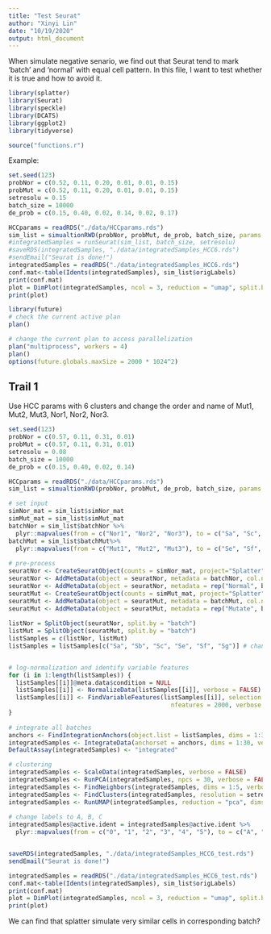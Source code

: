 ```yaml
---
title: "Test Seurat"
author: "Xinyi Lin"
date: "10/19/2020"
output: html_document
---
```


When simulate negative senario, we find out that Seurat tend to mark 'batch' and 'normal' with equal cell pattern. In this file, I want to test whether it is true and how to avoid it.

```r
library(splatter)
library(Seurat)
library(speckle)
library(DCATS)
library(ggplot2)
library(tidyverse)
```

```r
source("functions.r")
```

Example:

```r
set.seed(123)
probNor = c(0.52, 0.11, 0.20, 0.01, 0.01, 0.15)
probMut = c(0.52, 0.11, 0.20, 0.01, 0.01, 0.15)
setresolu = 0.15
batch_size = 10000
de_prob = c(0.15, 0.40, 0.02, 0.14, 0.02, 0.17)
```

```r
HCCparams = readRDS("./data/HCCparams.rds")
sim_list = simualtionRWD(probNor, probMut, de_prob, batch_size, params = HCCparams)
#integratedSamples = runSeurat(sim_list, batch_size, setresolu)
#saveRDS(integratedSamples, "./data/integratedSamples_HCC6.rds")
#sendEmail("Seurat is done!")
integratedSamples = readRDS("./data/integratedSamples_HCC6.rds")
conf.mat<-table(Idents(integratedSamples), sim_list$origLabels)
print(conf.mat)
plot = DimPlot(integratedSamples, ncol = 3, reduction = "umap", split.by = "batch") + ggtitle("Cluster Results of Different Clusters in Different Samples")
print(plot)
```

```r
library(future)
# check the current active plan
plan()
```

```r
# change the current plan to access parallelization
plan("multiprocess", workers = 4)
plan()
options(future.globals.maxSize = 2000 * 1024^2)
```

## Trail 1

Use HCC params with 6 clusters and change the order and name of Mut1, Mut2, Mut3, Nor1, Nor2, Nor3.

```r
set.seed(123)
probNor = c(0.57, 0.11, 0.31, 0.01)
probMut = c(0.57, 0.11, 0.31, 0.01)
setresolu = 0.08
batch_size = 10000
de_prob = c(0.15, 0.40, 0.02, 0.14)
```

```r
HCCparams = readRDS("./data/HCCparams.rds")
sim_list = simualtionRWD(probNor, probMut, de_prob, batch_size, params = HCCparams)

# set input
simNor_mat = sim_list$simNor_mat
simMut_mat = sim_list$simMut_mat
batchNor = sim_list$batchNor %>% 
  plyr::mapvalues(from = c("Nor1", "Nor2", "Nor3"), to = c("Sa", "Sc", "Sb")) # change name
batchMut = sim_list$batchMut%>% 
  plyr::mapvalues(from = c("Mut1", "Mut2", "Mut3"), to = c("Se", "Sf", "Sg"))
  
# pre-process
seuratNor <- CreateSeuratObject(counts = simNor_mat, project="Splatter")
seuratNor <- AddMetaData(object = seuratNor, metadata = batchNor, col.name = 'batch')
seuratNor <- AddMetaData(object = seuratNor, metadata = rep("Normal", batch_size*3), col.name = 'condition')
seuratMut <- CreateSeuratObject(counts = simMut_mat, project="Splatter")
seuratMut <- AddMetaData(object = seuratMut, metadata = batchMut, col.name = 'batch')
seuratMut <- AddMetaData(object = seuratMut, metadata = rep("Mutate", batch_size*3), col.name = 'condition')
  
listNor = SplitObject(seuratNor, split.by = "batch")
listMut = SplitObject(seuratMut, split.by = "batch")
listSamples = c(listNor, listMut)
listSamples = listSamples[c("Sa", "Sb", "Sc", "Se", "Sf", "Sg")] # change order


# log-normalization and identify variable features
for (i in 1:length(listSamples)) {
  listSamples[[i]]@meta.data$condition = NULL
  listSamples[[i]] <- NormalizeData(listSamples[[i]], verbose = FALSE)
  listSamples[[i]] <- FindVariableFeatures(listSamples[[i]], selection.method = "vst", 
                                             nfeatures = 2000, verbose = FALSE)
}
  
# integrate all batches
anchors <- FindIntegrationAnchors(object.list = listSamples, dims = 1:30, verbose = FALSE)
integratedSamples <- IntegrateData(anchorset = anchors, dims = 1:30, verbose = FALSE)
DefaultAssay(integratedSamples) <- "integrated"

# clustering
integratedSamples <- ScaleData(integratedSamples, verbose = FALSE)
integratedSamples <- RunPCA(integratedSamples, npcs = 30, verbose = FALSE)
integratedSamples <- FindNeighbors(integratedSamples, dims = 1:5, verbose = FALSE)
integratedSamples <- FindClusters(integratedSamples, resolution = setresolu, algorithm=2, verbose = FALSE)
integratedSamples <- RunUMAP(integratedSamples, reduction = "pca", dims = 1:30, verbose = FALSE)
  
# change labels to A, B, C
integratedSamples@active.ident = integratedSamples@active.ident %>% 
  plyr::mapvalues(from = c("0", "1", "2", "3", "4", "5"), to = c("A", "B", "C", "D", "E", "F"))


saveRDS(integratedSamples, "./data/integratedSamples_HCC6_test.rds")
sendEmail("Seurat is done!")
```

```r
integratedSamples = readRDS("./data/integratedSamples_HCC6_test.rds")
conf.mat<-table(Idents(integratedSamples), sim_list$origLabels)
print(conf.mat)
plot = DimPlot(integratedSamples, ncol = 3, reduction = "umap", split.by = "batch") + ggtitle("Cluster Results of Different Clusters in Different Samples")
print(plot)
```

We can find that splatter simulate very similar cells in corresponding batch?